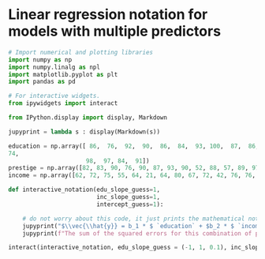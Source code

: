 # Linear regression notation for models with multiple predictors

```python
# Import numerical and plotting libraries
import numpy as np
import numpy.linalg as npl
import matplotlib.pyplot as plt
import pandas as pd

# For interactive widgets.
from ipywidgets import interact

from IPython.display import display, Markdown

jupyprint = lambda s : display(Markdown(s))
```

```python
education = np.array([ 86,  76,  92,  90,  86,  84,  93, 100,  87,  86,
74,
                      98,  97, 84,  91])
prestige = np.array([82, 83, 90, 76, 90, 87, 93, 90, 52, 88, 57, 89, 97, 59, 73])
income = np.array([62, 72, 75, 55, 64, 21, 64, 80, 67, 72, 42, 76, 76, 41, 48])
```

```python
def interactive_notation(edu_slope_guess=1,
                         inc_slope_guess=1,
                         intercept_guess=1):

    # do not worry about this code, it just prints the mathematical notation below this cell
    jupyprint("$\\vec{\\hat{y}} = b_1 * $ `education` + $b_2 * $ `income` +   $\\text{c} $")
    jupyprint(f"The sum of the squared errors for this combination of parameter estimates is <b> 999.9 </b>")

interact(interactive_notation, edu_slope_guess = (-1, 1, 0.1), inc_slope_guess = (-1, 1, 0.1), intercept_guess = (-10, 10, 0.1))
```
